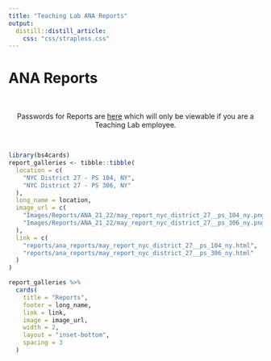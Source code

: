 ```yaml
---
title: "Teaching Lab ANA Reports"
output: 
  distill::distill_article:
    css: "css/strapless.css"
---
```


# ANA Reports

<br>

<center> Passwords for Reports are [here](https://docs.google.com/spreadsheets/d/1eAUdWEzc0R7WzpztOvutRp2FYDtpks37LSFV8sq8ezg/edit?usp=sharing) which will only be viewable if you are a Teaching Lab employee. </center>

<br>

```r
library(bs4cards)
report_galleries <- tibble::tibble(
  location = c(
    "NYC District 27 - PS 104, NY",
    "NYC District 27 - PS 306, NY"
  ),
  long_name = location,
  image_url = c(
    "Images/Reports/ANA_21_22/may_report_nyc_district_27__ps_104_ny.png",
    "Images/Reports/ANA_21_22/may_report_nyc_district_27__ps_306_ny.png"
  ),
  link = c(
    "reports/ana_reports/may_report_nyc_district_27__ps_104_ny.html",
    "reports/ana_reports/may_report_nyc_district_27__ps_306_ny.html"
  )
)

report_galleries %>%
  cards(
    title = "Reports",
    footer = long_name,
    link = link,
    image = image_url,
    width = 2,
    layout = "inset-bottom",
    spacing = 3
  )
```
